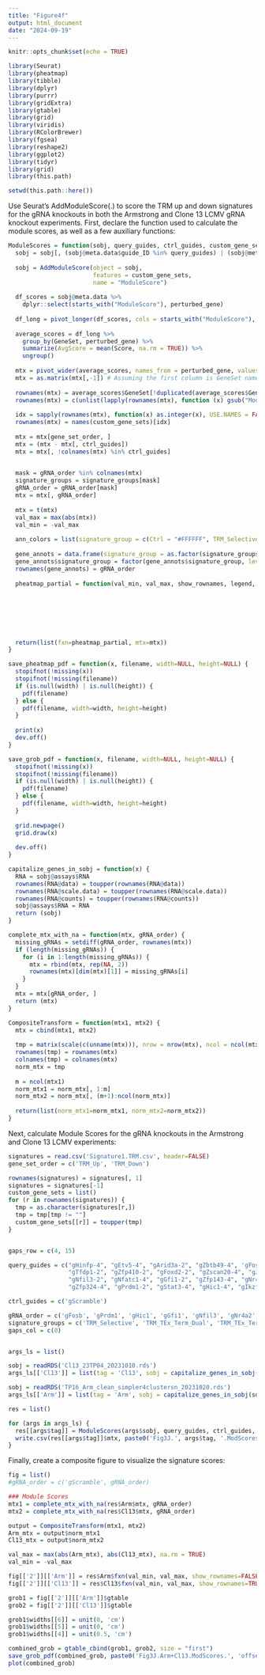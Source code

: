 ```yaml
---
title: "Figure4f"
output: html_document
date: "2024-09-19"
---
```


```r
knitr::opts_chunk$set(echo = TRUE)
```


```r
library(Seurat)
library(pheatmap)
library(tibble)
library(dplyr)
library(purrr)
library(gridExtra)
library(gtable)
library(grid)
library(viridis)
library(RColorBrewer)
library(fgsea)
library(reshape2)
library(ggplot2)
library(tidyr)
library(grid)
library(this.path)

setwd(this.path::here())
```

Use Seurat's AddModuleScore(.) to score the TRM up and down signatures for the gRNA knockouts in both the Armstrong and Clone 13 LCMV gRNA knockout experiments. First, declare the function used to calculate the module scores, as well as a few auxiliary functions:

```r
ModuleScores = function(sobj, query_guides, ctrl_guides, custom_gene_sets, gene_set_order, gRNA_order, signature_groups, gaps_col, gaps_row, scale_max=NULL) {
  sobj = sobj[, (sobj@meta.data$guide_ID %in% query_guides) | (sobj@meta.data$perturbed_gene == 'gScramble')] 
  
  sobj = AddModuleScore(object = sobj, 
                        features = custom_gene_sets,
                        name = "ModuleScore")
  
  df_scores = sobj@meta.data %>% 
    dplyr::select(starts_with("ModuleScore"), perturbed_gene)
  
  df_long = pivot_longer(df_scores, cols = starts_with("ModuleScore"), names_to = "GeneSet", values_to = "Score")
  
  average_scores = df_long %>%
    group_by(GeneSet, perturbed_gene) %>%
    summarize(AvgScore = mean(Score, na.rm = TRUE)) %>%
    ungroup()
  
  mtx = pivot_wider(average_scores, names_from = perturbed_gene, values_from = AvgScore)
  mtx = as.matrix(mtx[,-1]) # Assuming the first column is GeneSet names
  
  rownames(mtx) = average_scores$GeneSet[!duplicated(average_scores$GeneSet)]
  rownames(mtx) = c(unlist(lapply(rownames(mtx), function (x) gsub("ModuleScore", "", x))))
  
  idx = sapply(rownames(mtx), function(x) as.integer(x), USE.NAMES = FALSE)
  rownames(mtx) = names(custom_gene_sets)[idx]
  
  mtx = mtx[gene_set_order, ]
  mtx = (mtx - mtx[, ctrl_guides])
  mtx = mtx[, !colnames(mtx) %in% ctrl_guides]

  
  mask = gRNA_order %in% colnames(mtx)
  signature_groups = signature_groups[mask]
  gRNA_order = gRNA_order[mask]
  mtx = mtx[, gRNA_order]
  
  mtx = t(mtx)
  val_max = max(abs(mtx))
  val_min = -val_max
  
  ann_colors = list(signature_group = c(Ctrl = "#FFFFFF", TRM_Selective = "#139C3B", TRM_TEx_Term_Dual = "#7F139C", TEx_Term_Selective = "#5c4937", TRM_Up = "#000000"))
  
  gene_annots = data.frame(signature_group = as.factor(signature_groups))
  gene_annots$signature_group = factor(gene_annots$signature_group, levels=unique(gene_annots$signature_group))
  rownames(gene_annots) = gRNA_order
  
  pheatmap_partial = function(val_min, val_max, show_rownames, legend, annotation_legend, main, norm_mtx) {pheatmap(norm_mtx, margins = c(5,5,0,5), cellheight = 10, cellwidth = 14,
                                                                                                                    cluster_cols = FALSE, show_colnames = TRUE, cluster_rows = FALSE, show_rownames = show_rownames, annotation_legend = annotation_legend,
                                                                                                                    annotation_row = gene_annots, annotation_colors = ann_colors, annotation_names_row = FALSE, legend = legend,
                                                                                                                    border_color = NA, treeheight_row = 0, treeheight_col = 0, fontsize_col = 8, angle_col = '315', main = main,
                                                                                                                    silent = TRUE, breaks = seq(val_min, val_max, length.out = 101), gaps_col = gaps_col, gaps_row = gaps_row,
                                                                                                                    #color = viridis(100, option = "D"))
                                                                                                                    color = colorRampPalette(rev(brewer.pal(11, "RdBu")))(100))}
  
  return(list(fxn=pheatmap_partial, mtx=mtx))
}

save_pheatmap_pdf = function(x, filename, width=NULL, height=NULL) {
  stopifnot(!missing(x))
  stopifnot(!missing(filename))
  if (is.null(width) | is.null(height)) {
    pdf(filename)
  } else {
    pdf(filename, width=width, height=height)
  }
  
  print(x)
  dev.off()
}

save_grob_pdf = function(x, filename, width=NULL, height=NULL) {
  stopifnot(!missing(x))
  stopifnot(!missing(filename))
  if (is.null(width) | is.null(height)) {
    pdf(filename)
  } else {
    pdf(filename, width=width, height=height)
  }
  
  grid.newpage()
  grid.draw(x)
  
  dev.off()
}

capitalize_genes_in_sobj = function(x) {
  RNA = sobj@assays$RNA
  rownames(RNA@data) = toupper(rownames(RNA@data))
  rownames(RNA@scale.data) = toupper(rownames(RNA@scale.data))
  rownames(RNA@counts) = toupper(rownames(RNA@counts))
  sobj@assays$RNA = RNA
  return (sobj)
}

complete_mtx_with_na = function(mtx, gRNA_order) {
  missing_gRNAs = setdiff(gRNA_order, rownames(mtx))
  if (length(missing_gRNAs)) {
    for (i in 1:length(missing_gRNAs)) {
      mtx = rbind(mtx, rep(NA, 2))
      rownames(mtx)[dim(mtx)[1]] = missing_gRNAs[i]
    }
  }
  mtx = mtx[gRNA_order, ]
  return (mtx)
}

CompositeTransform = function(mtx1, mtx2) {
  mtx = cbind(mtx1, mtx2)
  
  tmp = matrix(scale(c(unname(mtx))), nrow = nrow(mtx), ncol = ncol(mtx))
  rownames(tmp) = rownames(mtx)
  colnames(tmp) = colnames(mtx)
  norm_mtx = tmp
  
  m = ncol(mtx1)
  norm_mtx1 = norm_mtx[, 1:m]
  norm_mtx2 = norm_mtx[, (m+1):ncol(norm_mtx)]
  
  return(list(norm_mtx1=norm_mtx1, norm_mtx2=norm_mtx2))
}
```

Next, calculate Module Scores for the gRNA knockouts in the Armstrong and Clone 13 LCMV experiments:

```r
signatures = read.csv('Signature1.TRM.csv', header=FALSE)
gene_set_order = c('TRM_Up', 'TRM_Down')

rownames(signatures) = signatures[, 1]
signatures = signatures[-1]
custom_gene_sets = list()
for (r in rownames(signatures)) {
  tmp = as.character(signatures[r,])
  tmp = tmp[tmp != ""]
  custom_gene_sets[[r]] = toupper(tmp) 
}


gaps_row = c(4, 15)

query_guides = c("gHinfp-4", "gEtv5-4", "gArid3a-2", "gZbtb49-4", 'gFosb-2', 'gZfp410-4',
                 "gTfdp1-2", "gZfp410-2", "gFoxd2-2", "gZscan20-4", "gJdp2-2", "gPrdm4-2",
                 "gNfil3-2", "gNfatc1-4", "gGfi1-2", "gZfp143-4", "gNr4a2-2", "gIrf8-4",
                 "gZfp324-4", "gPrdm1-2", "gStat3-4", "gHic1-4", "gIkzf3-2", "gPrdm1-4")

ctrl_guides = c('gScramble')

gRNA_order = c('gFosb', 'gPrdm1', 'gHic1', 'gGfi1', 'gNfil3', 'gNr4a2', 'gIkzf3', 'gStat3', 'gTfdp1', 'gIrf8', 'gZfp324', 'gZscan20', 'gNfatc1', 'gZfp410', 'gJdp2', 'gArid3a', 'gEtv5')
signature_groups = c('TRM_Selective', 'TRM_TEx_Term_Dual', 'TRM_TEx_Term_Dual', 'TRM_TEx_Term_Dual', 'TEx_Term_Selective', 'TEx_Term_Selective', 'TEx_Term_Selective', 'TEx_Term_Selective', 'TEx_Term_Selective', 'TEx_Term_Selective', 'TEx_Term_Selective', 'TEx_Term_Selective', 'TEx_Term_Selective', 'TEx_Term_Selective', 'TEx_Term_Selective', 'TRM_Up', 'TRM_Up')
gaps_col = c(0)


args_ls = list()

sobj = readRDS('Cl13_23TP04_20231010.rds')
args_ls[['Cl13']] = list(tag = 'Cl13', sobj = capitalize_genes_in_sobj(sobj))

sobj = readRDS('TP16_Arm_clean_simpler4clustersn_20231020.rds')
args_ls[['Arm']] = list(tag = 'Arm', sobj = capitalize_genes_in_sobj(sobj))
```

```r
res = list()

for (args in args_ls) {
  res[[args$tag]] = ModuleScores(args$sobj, query_guides, ctrl_guides, custom_gene_sets, gene_set_order, gRNA_order, signature_groups, gaps_col, gaps_row)
  write.csv(res[[args$tag]]$mtx, paste0('Fig3J.', args$tag, '.ModScores.RdBu.offset.none.csv'), row.names = TRUE)
}
```

Finally, create a composite figure to visualize the signature scores:

```r
fig = list()
#gRNA_order = c('gScramble', gRNA_order)

### Module Scores
mtx1 = complete_mtx_with_na(res$Arm$mtx, gRNA_order)
mtx2 = complete_mtx_with_na(res$Cl13$mtx, gRNA_order)

output = CompositeTransform(mtx1, mtx2)
Arm_mtx = output$norm_mtx1
Cl13_mtx = output$norm_mtx2

val_max = max(abs(Arm_mtx), abs(Cl13_mtx), na.rm = TRUE)
val_min = -val_max

fig[['2']][['Arm']] = res$Arm$fxn(val_min, val_max, show_rownames=FALSE, legend=FALSE, annotation_legend=FALSE, main='Arm', norm_mtx=Arm_mtx)
fig[['2']][['Cl13']] = res$Cl13$fxn(val_min, val_max, show_rownames=TRUE, legend=TRUE, annotation_legend=TRUE, main='Cl13', norm_mtx=Cl13_mtx)

grob1 = fig[['2']][['Arm']]$gtable
grob2 = fig[['2']][['Cl13']]$gtable

grob1$widths[[6]] = unit(0, 'cm')
grob1$widths[[5]] = unit(0, 'cm')
grob1$widths[[4]] = unit(0.5, 'cm')

combined_grob = gtable_cbind(grob1, grob2, size = "first")
save_grob_pdf(combined_grob, paste0('Fig3J.Arm+Cl13.ModScores.', 'offset.scale_all.pdf'), height=4, width=12)
plot(combined_grob)
```
